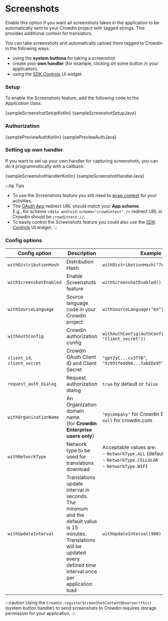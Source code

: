 
# Screenshots

Enable this option if you want all screenshots taken in the application to be automatically sent to your Crowdin project with tagged strings. This provides additional context for translators.

You can take screenshots and automatically upload them tagged to Crowdin in the following ways:

- using the **system buttons** for taking a screenshot.
- create your **own handler** (for example, clicking on some button in your application).
- using the [SDK Controls](/advanced-features/sdk-controls) UI widget.

### Setup

To enable the Screenshots feature, add the following code to the *Application* class:


<Tabs groupId="language">
  <TabItem value="kotlin" label="Kotlin"><CodeBlock language="kotlin">{sampleScreenshotSetupKotlin}</CodeBlock></TabItem>
  <TabItem value="java" label="Java"><CodeBlock language="java">{sampleScreenshotSetupJava}</CodeBlock></TabItem>
</Tabs>

### Authorization


<Tabs groupId="language">
  <TabItem value="kotlin" label="Kotlin"><CodeBlock language="kotlin">{samplePreviewAuthKotlin}</CodeBlock></TabItem>
  <TabItem value="java" label="Java"><CodeBlock language="java">{samplePreviewAuthJava}</CodeBlock></TabItem>
</Tabs>

### Setting up own handler

If you want to set up your own handler for capturing screenshots, you can do it programmatically with a callback:


<Tabs groupId="language">
  <TabItem value="kotlin" label="Kotlin"><CodeBlock language="kotlin">{sampleScreenshotHandlerKotlin}</CodeBlock></TabItem>
  <TabItem value="java" label="Java"><CodeBlock language="java">{sampleScreenshotHandlerJava}</CodeBlock></TabItem>
</Tabs>

:::tip Tips
- To use the Screenshots feature you still need to [wrap context](/setup#context-wrapping) for your activities.
- The [OAuth App](https://support.crowdin.com/creating-oauth-app/) redirect URL should match your **App scheme**. <br/>E.g., for scheme `<data android:scheme="crowdintest" />` redirect URL in Crowdin should be `crowdintest://`.
- To easily control the Screenshots feature you could also use the [SDK Controls](/advanced-features/sdk-controls) UI widget.
:::

### Config options

| Config option                | Description                                                                                                                                                                  | Example                                                                                                         |
|------------------------------|------------------------------------------------------------------------------------------------------------------------------------------------------------------------------|-----------------------------------------------------------------------------------------------------------------|
| `withDistributionHash`       | Distribution Hash                                                                                                                                                            | `withDistributionHash("7a0c1...7uo3b")`                                                                         |
| `withScreenshotEnabled`      | Enable Screenshots feature                                                                                                                                                   | `withScreenshotEnabled()`                                                                                       |
| `withSourceLanguage`         | Source language code in your Crowdin project                                                                                                                                 | `withSourceLanguage("en")`                                                                                      |
| `withAuthConfig`             | Crowdin authorization config                                                                                                                                                 | `withAuthConfig(AuthConfig("client_id", "client_secret"))`                                 |
| `client_id`, `client_secret` | Crowdin OAuth Client ID and Client Secret                                                                                                                                    | `"gpY2yC...cx3TYB"`, `"Xz95tfedd0A...TabEDx9T"`                                                                 |
| `request_auth_dialog`        | Request authorization dialog                                                                                                                                                 | `true` by default or `false`                                                                                    |
| `withOrganizationName`       | An Organization domain name<br/>(for **Crowdin Enterprise users only**)                                                                                                      | `"mycompany"` for Crowdin Enterprise or `null` for crowdin.com                                                  |
| `withNetworkType`            | Network type to be used for translations download                                                                                                                            | Acceptable values are:<br/>- `NetworkType.ALL` (default)<br/> - `NetworkType.CELLULAR`<br/>- `NetworkType.WIFI` |
| `withUpdateInterval`         | Translations update interval in seconds. The minimum and the default value is 15 minutes. Translations will be updated every defined time interval once per application load | `withUpdateInterval(900)`                                                                                       |

:::caution
Using the `Crowdin.registerScreenShotContentObserver(this)` (system button handler) to send screenshots to Crowdin requires storage permission for your application.
:::
